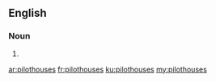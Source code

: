 ==English==

===Noun===
{{head|en|plural}}

# {{plural of|pilothouse|lang=en}}

[[ar:pilothouses]]
[[fr:pilothouses]]
[[ku:pilothouses]]
[[my:pilothouses]]